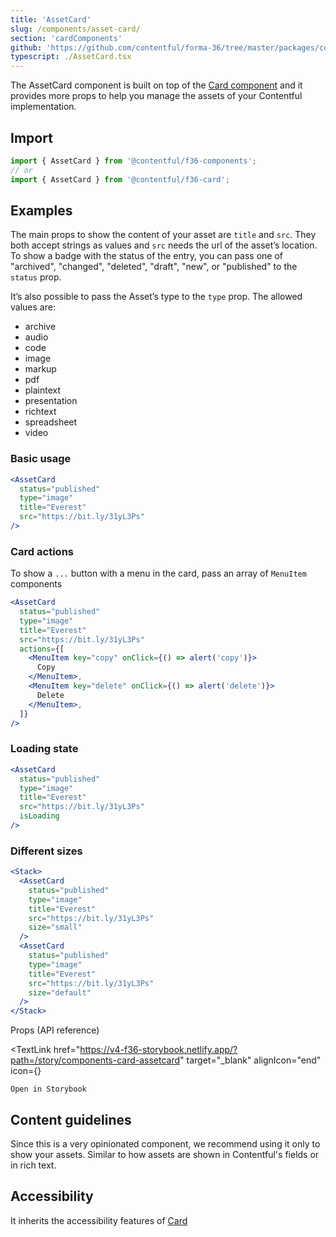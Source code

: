 ```yaml
---
title: 'AssetCard'
slug: /components/asset-card/
section: 'cardComponents'
github: 'https://github.com/contentful/forma-36/tree/master/packages/components/card/src/AssetCard'
typescript: ./AssetCard.tsx
---
```



The AssetCard component is built on top of the [Card component](/components/card) and it provides more props
to help you manage the assets of your Contentful implementation.

## Import

```jsx static=true
import { AssetCard } from '@contentful/f36-components';
// or
import { AssetCard } from '@contentful/f36-card';
```

## Examples

The main props to show the content of your asset are `title` and `src`.
They both accept strings as values and `src` needs the url of the asset’s location.
To show a badge with the status of the entry,
you can pass one of "archived", "changed", "deleted", "draft", "new", or "published" to the `status` prop.

It’s also possible to pass the Asset’s type to the `type` prop. The allowed values are:

- archive
- audio
- code
- image
- markup
- pdf
- plaintext
- presentation
- richtext
- spreadsheet
- video

### Basic usage

```jsx
<AssetCard
  status="published"
  type="image"
  title="Everest"
  src="https://bit.ly/31yL3Ps"
/>
```

### Card actions

To show a `...` button with a menu in the card, pass an array of `MenuItem` components

```jsx
<AssetCard
  status="published"
  type="image"
  title="Everest"
  src="https://bit.ly/31yL3Ps"
  actions={[
    <MenuItem key="copy" onClick={() => alert('copy')}>
      Copy
    </MenuItem>,
    <MenuItem key="delete" onClick={() => alert('delete')}>
      Delete
    </MenuItem>,
  ]}
/>
```

### Loading state

```jsx
<AssetCard
  status="published"
  type="image"
  title="Everest"
  src="https://bit.ly/31yL3Ps"
  isLoading
/>
```

### Different sizes

```jsx
<Stack>
  <AssetCard
    status="published"
    type="image"
    title="Everest"
    src="https://bit.ly/31yL3Ps"
    size="small"
  />
  <AssetCard
    status="published"
    type="image"
    title="Everest"
    src="https://bit.ly/31yL3Ps"
    size="default"
  />
</Stack>
```

<Stack justifyContent="space-between" marginTop="spacing2Xl" marginBottom="spacingL">
  <Heading id="props-api-reference" as="h2" marginTop="none" marginBottom="none">
    Props (API reference)
  </Heading>

  <TextLink
    href="https://v4-f36-storybook.netlify.app/?path=/story/components-card-assetcard"
    target="_blank"
    alignIcon="end"
    icon={<ExternalLinkIcon />}
  >
    Open in Storybook
  </TextLink>
</Stack>

<Props of="AssetCard" />

## Content guidelines

Since this is a very opinionated component, we recommend using it only to show your assets.
Similar to how assets are shown in Contentful's fields or in rich text.

## Accessibility

It inherits the accessibility features of [Card](/components/card)
